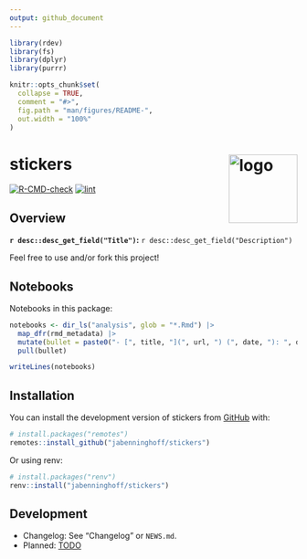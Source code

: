 ```yaml
---
output: github_document
---
```


<!-- README.md is generated from README.Rmd. Please edit that file -->

```r
library(rdev)
library(fs)
library(dplyr)
library(purrr)

knitr::opts_chunk$set(
  collapse = TRUE,
  comment = "#>",
  fig.path = "man/figures/README-",
  out.width = "100%"
)
```

# stickers <img src="man/figures/logo.png" align="right" alt="logo" width="120" />

<!-- badges: start -->
[![R-CMD-check](https://github.com/jabenninghoff/stickers/workflows/R-CMD-check/badge.svg)](https://github.com/jabenninghoff/stickers/actions)
[![lint](https://github.com/jabenninghoff/stickers/workflows/lint/badge.svg)](https://github.com/jabenninghoff/stickers/actions)
<!-- badges: end -->

## Overview

**`r desc::desc_get_field("Title")`:** `r desc::desc_get_field("Description")`

Feel free to use and/or fork this project!

## Notebooks

Notebooks in this package:

```r
notebooks <- dir_ls("analysis", glob = "*.Rmd") |>
  map_dfr(rmd_metadata) |>
  mutate(bullet = paste0("- [", title, "](", url, ") (", date, "): ", description)) |>
  pull(bullet)

writeLines(notebooks)
```

## Installation

You can install the development version of stickers from [GitHub](https://github.com/) with:

``` r
# install.packages("remotes")
remotes::install_github("jabenninghoff/stickers")
```

Or using renv:

``` r
# install.packages("renv")
renv::install("jabenninghoff/stickers")
```

## Development

- Changelog: See "Changelog" or `NEWS.md`.
- Planned: [TODO](TODO.md)
